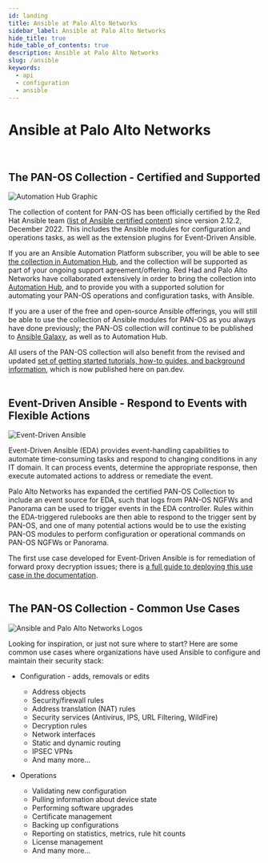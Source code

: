 ```yaml
---
id: landing
title: Ansible at Palo Alto Networks
sidebar_label: Ansible at Palo Alto Networks
hide_title: true
hide_table_of_contents: true
description: Ansible at Palo Alto Networks
slug: /ansible
keywords:
  - api
  - configuration
  - ansible
---
```



# Ansible at Palo Alto Networks
<br />

## The PAN-OS Collection - Certified and Supported

![Automation Hub Graphic](aap2.png)

The collection of content for PAN-OS has been officially certified by the Red Hat Ansible team ([list of Ansible certified content](https://access.redhat.com/articles/3642632)) since version 2.12.2, December 2022. This includes the Ansible modules for configuration and operations tasks, as well as the extension plugins for Event-Driven Ansible.

If you are an Ansible Automation Platform subscriber, you will be able to see [the collection in Automation Hub](https://console.redhat.com/ansible/automation-hub/repo/published/paloaltonetworks/panos), and the collection will be supported as part of your ongoing support agreement/offering. Red Had and Palo Alto Networks have collaborated extensively in order to bring the collection into [Automation Hub](https://cloud.redhat.com/ansible/automation-hub/), and to provide you with a supported solution for automating your PAN-OS operations and configuration tasks, with Ansible.

If you are a user of the free and open-source Ansible offerings, you will still be able to use the collection of Ansible modules for PAN-OS as you always have done previously; the PAN-OS collection will continue to be published to [Ansible Galaxy](https://galaxy.ansible.com/paloaltonetworks/panos), as well as to Automation Hub.

All users of the PAN-OS collection will also benefit from the revised and updated [set of getting started tutorials, how-to guides, and background information](/ansible/docs/panos/), which is now published here on pan.dev.
<br />
<br />

## Event-Driven Ansible - Respond to Events with Flexible Actions
![Event-Driven Ansible](eda.png)

Event-Driven Ansible (EDA) provides event-handling capabilities to automate time-consuming tasks and respond to changing conditions in any IT domain. It can process events, determine the appropriate response, then execute automated actions to address or remediate the event.

Palo Alto Networks has expanded the certified PAN-OS Collection to include an event source for EDA, such that logs from PAN-OS NGFWs and Panorama can be used to trigger events in the EDA controller. Rules within the EDA-triggered rulebooks are then able to respond to the trigger sent by PAN-OS, and one of many potential actions would be to use the existing PAN-OS modules to perform configuration or operational commands on PAN-OS NGFWs or Panorama.

The first use case developed for Event-Driven Ansible is for remediation of forward proxy decryption issues; there is [a full guide to deploying this use case in the documentation](/ansible/docs/panos/guides/eda-decryption-remediation).
<br />
<br />

## The PAN-OS Collection - Common Use Cases

![Ansible and Palo Alto Networks Logos](ansible-paloaltonetworks.png)

Looking for inspiration, or just not sure where to start? Here are some common use cases where organizations have used Ansible to configure and maintain their security stack:

- Configuration - adds, removals or edits
  - Address objects
  - Security/firewall rules
  - Address translation (NAT) rules
  - Security services (Antivirus, IPS, URL Filtering, WildFire)
  - Decryption rules
  - Network interfaces
  - Static and dynamic routing 
  - IPSEC VPNs
  - And many more...

- Operations
  - Validating new configuration
  - Pulling information about device state
  - Performing software upgrades
  - Certificate management
  - Backing up configurations
  - Reporting on statistics, metrics, rule hit counts
  - License management
  - And many more...
